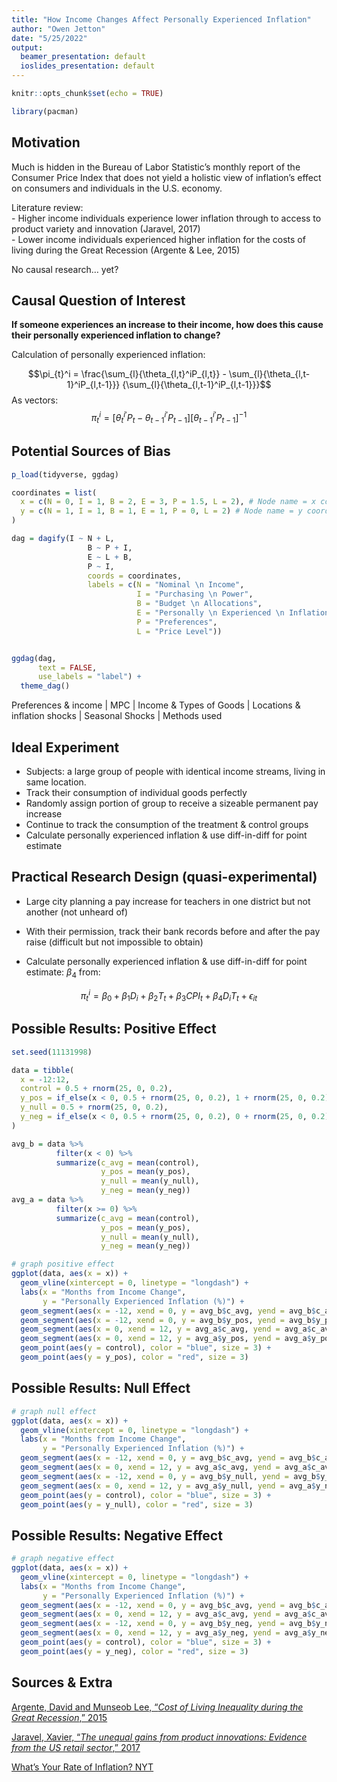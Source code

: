 ```yaml
---
title: "How Income Changes Affect Personally Experienced Inflation"
author: "Owen Jetton"
date: "5/25/2022"
output:
  beamer_presentation: default
  ioslides_presentation: default
---
```


```r
knitr::opts_chunk$set(echo = TRUE)

library(pacman)
```

## Motivation

Much is hidden in the Bureau of Labor Statistic’s monthly report of the Consumer Price Index that does not yield a holistic view of inflation’s effect on consumers and individuals in the U.S. economy.

Literature review:   
- Higher income individuals experience lower inflation through to access to product variety and innovation (Jaravel, 2017)   
- Lower income individuals experienced higher inflation for the costs of living during the Great Recession (Argente & Lee, 2015)    

No causal research... yet?

## Causal Question of Interest

**If someone experiences an increase to their income, how does this cause their personally experienced inflation to change?**

Calculation of personally experienced inflation:

$$\pi_{t}^i = \frac{\sum_{l}{\theta_{l,t}^iP_{l,t}} - \sum_{l}{\theta_{l,t-1}^iP_{l,t-1}}} {\sum_{l}{\theta_{l,t-1}^iP_{l,t-1}}}$$
As vectors:
$$\pi_{t}^i = [\theta_{t}^{i\prime}P_{t} - \theta_{t-1}^{i\prime}P_{t-1}] [\theta_{t-1}^{i\prime}P_{t-1}]^{-1}$$


## Potential Sources of Bias

```r

p_load(tidyverse, ggdag)  

coordinates = list(
  x = c(N = 0, I = 1, B = 2, E = 3, P = 1.5, L = 2), # Node name = x coordinate for that node
  y = c(N = 1, I = 1, B = 1, E = 1, P = 0, L = 2) # Node name = y coordinate for that node
)

dag = dagify(I ~ N + L,
                 B ~ P + I,
                 E ~ L + B,
                 P ~ I,
                 coords = coordinates,
                 labels = c(N = "Nominal \n Income",
                            I = "Purchasing \n Power",
                            B = "Budget \n Allocations",
                            E = "Personally \n Experienced \n Inflation ",
                            P = "Preferences",
                            L = "Price Level"))


ggdag(dag, 
      text = FALSE,
      use_labels = "label") +
  theme_dag()

```


Preferences & income | MPC | Income & Types of Goods | Locations & inflation shocks | Seasonal Shocks | Methods used 


## Ideal Experiment

* Subjects: a large group of people with identical income streams, living in same location.
* Track their consumption of individual goods perfectly
* Randomly assign portion of group to receive a sizeable permanent pay increase
* Continue to track the consumption of the treatment & control groups
* Calculate personally experienced inflation & use diff-in-diff for point estimate


## Practical Research Design (quasi-experimental)

* Large city planning a pay increase for teachers in one district but not another (not unheard of)

* With their permission, track their bank records before and after the pay raise (difficult but not impossible to obtain)

* Calculate personally experienced inflation & use diff-in-diff for point estimate: $\beta_4$ from:

$$\pi_t^i = \beta_0 + \beta_1 D_i + \beta_2 T_t + \beta_3 CPI_t + \beta_4 D_i T_t + \epsilon_{it} $$


## Possible Results: Positive Effect

```r

set.seed(11131998)

data = tibble(
  x = -12:12,
  control = 0.5 + rnorm(25, 0, 0.2),
  y_pos = if_else(x < 0, 0.5 + rnorm(25, 0, 0.2), 1 + rnorm(25, 0, 0.2)),
  y_null = 0.5 + rnorm(25, 0, 0.2),
  y_neg = if_else(x < 0, 0.5 + rnorm(25, 0, 0.2), 0 + rnorm(25, 0, 0.2))
)

avg_b = data %>% 
          filter(x < 0) %>% 
          summarize(c_avg = mean(control),
                    y_pos = mean(y_pos),
                    y_null = mean(y_null),
                    y_neg = mean(y_neg))
avg_a = data %>% 
          filter(x >= 0) %>% 
          summarize(c_avg = mean(control),
                    y_pos = mean(y_pos),
                    y_null = mean(y_null),
                    y_neg = mean(y_neg))

# graph positive effect
ggplot(data, aes(x = x)) +
  geom_vline(xintercept = 0, linetype = "longdash") +
  labs(x = "Months from Income Change",
       y = "Personally Experienced Inflation (%)") +
  geom_segment(aes(x = -12, xend = 0, y = avg_b$c_avg, yend = avg_b$c_avg), color = "blue") +
  geom_segment(aes(x = -12, xend = 0, y = avg_b$y_pos, yend = avg_b$y_pos), color = "red") +
  geom_segment(aes(x = 0, xend = 12, y = avg_a$c_avg, yend = avg_a$c_avg), color = "blue") +
  geom_segment(aes(x = 0, xend = 12, y = avg_a$y_pos, yend = avg_a$y_pos), color = "red") +
  geom_point(aes(y = control), color = "blue", size = 3) +
  geom_point(aes(y = y_pos), color = "red", size = 3)
```

## Possible Results: Null Effect

```r
 
# graph null effect
ggplot(data, aes(x = x)) +
  geom_vline(xintercept = 0, linetype = "longdash") +
  labs(x = "Months from Income Change",
       y = "Personally Experienced Inflation (%)") +
  geom_segment(aes(x = -12, xend = 0, y = avg_b$c_avg, yend = avg_b$c_avg), color = "blue") +
  geom_segment(aes(x = 0, xend = 12, y = avg_a$c_avg, yend = avg_a$c_avg), color = "blue") +
  geom_segment(aes(x = -12, xend = 0, y = avg_b$y_null, yend = avg_b$y_null), color = "red") +
  geom_segment(aes(x = 0, xend = 12, y = avg_a$y_null, yend = avg_a$y_null), color = "red") +
  geom_point(aes(y = control), color = "blue", size = 3) +
  geom_point(aes(y = y_null), color = "red", size = 3)
```

## Possible Results: Negative Effect

```r
# graph negative effect 
ggplot(data, aes(x = x)) +
  geom_vline(xintercept = 0, linetype = "longdash") +
  labs(x = "Months from Income Change",
       y = "Personally Experienced Inflation (%)") +
  geom_segment(aes(x = -12, xend = 0, y = avg_b$c_avg, yend = avg_b$c_avg), color = "blue") +
  geom_segment(aes(x = 0, xend = 12, y = avg_a$c_avg, yend = avg_a$c_avg), color = "blue") +
  geom_segment(aes(x = -12, xend = 0, y = avg_b$y_neg, yend = avg_b$y_neg), color = "red") +
  geom_segment(aes(x = 0, xend = 12, y = avg_a$y_neg, yend = avg_a$y_neg), color = "red") +
  geom_point(aes(y = control), color = "blue", size = 3) +
  geom_point(aes(y = y_neg), color = "red", size = 3)


```

## Sources & Extra

[Argente, David and Munseob Lee, “*Cost of Living Inequality during the Great Recession*,” 2015](https://economicdynamics.org/meetpapers/2015/paper_1372.pdf)

[Jaravel, Xavier, “*The unequal gains from product innovations: Evidence from the US retail sector*,” 2017](https://equitablegrowth.org/wp-content/uploads/2017/03/031417-WP-unequal-gains-from-product-innovations.pdf)

[What's Your Rate of Inflation? NYT](https://www.nytimes.com/interactive/2022/05/08/business/economy/inflation-calculator.html)


